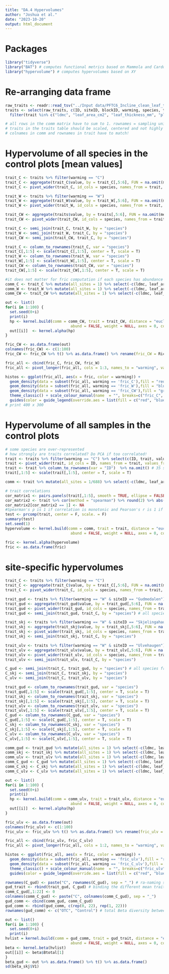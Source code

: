 ```yaml
---
title: "DA.4 Hypervolumes"
author: "Joshua et al."
date: "2023-10-20"
output: html_document
---
```

# Packages
```r
library("tidyverse")
library("BAT") # computes functional metrics based on Mammola and Cardoso (2020)
library("hypervolume") # computes hypervolumes based on XY
```

# Re-arranging data frame
```r
raw_traits <- readr::read_tsv("../Input data/PFTC6_Incline_clean_leaf_traits_2022.txt", guess_max = Inf)
traits <- select(raw_traits, c(ID, siteID, blockID, warming, species, trait, value)) %>% na.omit() %>%
  filter(trait %in% c("ldmc", "leaf_area_cm2", "leaf_thickness_mm", "plant_height_cm", "sla_cm2_g"))# one sample removed: DLL3549

# all rows in the comm matrix have to sum to 1. rownames = sampling units, colnames = species
# traits in the traits table should be scaled, centered and not highly correlated. rownames = species, colnames = traits.
# colnames in comm and rownames in trait have to match!
```

# Hypervolume of all species in the control plots [mean values]
```r
trait_C <- traits %>% filter(warming == "C")
trait_C <- aggregate(trait_C$value, by = trait_C[,5:6], FUN = na.omit(mean))
trait_C <- pivot_wider(trait_C, id_cols = species, names_from = trait, values_from = x)

trait_W <- traits %>% filter(warming == "W")
trait_W <- aggregate(trait_W$value, by = trait_W[,5:6], FUN = na.omit(mean))
trait_W <- pivot_wider(trait_W, id_cols = species, names_from = trait, values_from = x)

trait_CW <- aggregate(traits$value, by = traits[,5:6], FUN = na.omit(mean))
trait_CW <- pivot_wider(trait_CW, id_cols = species, names_from = trait, values_from = x)

trait_C <- semi_join(trait_C, trait_W, by = "species")
trait_W <- semi_join(trait_W, trait_C, by = "species")
trait_CW <- semi_join(trait_CW, trait_C, by = "species")

trait_C <- column_to_rownames(trait_C, var = "species")
trait_C[,1:5] <- scale(trait_C[,1:5], center = T, scale = T)
trait_W <- column_to_rownames(trait_W, var = "species")
trait_W[,1:5] <- scale(trait_W[,1:5], center = T, scale = T)
trait_CW <- column_to_rownames(trait_CW, var = "species")
trait_CW[,1:5] <- scale(trait_CW[,1:5], center = T, scale = T)

#it does not matter for fric computation if each species has abundance of 1 or 1/35 or 1/38 etc.
comm_C <- trait_C %>% mutate(all_sites = 1) %>% select(-c(ldmc, leaf_area_cm2, leaf_thickness_mm, plant_height_cm, sla_cm2_g)) %>% t()
comm_W <- trait_W %>% mutate(all_sites = 1) %>% select(-c(ldmc, leaf_area_cm2, leaf_thickness_mm, plant_height_cm, sla_cm2_g)) %>% t()
comm_CW <- trait_CW %>% mutate(all_sites = 1) %>% select(-c(ldmc, leaf_area_cm2, leaf_thickness_mm, plant_height_cm, sla_cm2_g)) %>% t()

out <- list()
for(i in 1:100) {
  set.seed(0+i)
  print(i)
  hp <- kernel.build(comm = comm_CW, trait = trait_CW, distance = "euclidean", method.hv = "gaussian",
                             abund = FALSE, weight = NULL, axes = 0, convert = 0)
  out[[i]]  <- kernel.alpha(hp)
}

fric_CW <- as.data.frame(out)
colnames(fric_CW) <- c(1:100)
fric_CW <- fric_CW %>% t() %>% as.data.frame() %>% rename(fric_CW = Richness)

fric_all <- cbind(fric_C, fric_CW, fric_W)
fric_all <- pivot_longer(fric_all, cols = 1:3, names_to = "warming", values_to = "fric")

histos <- ggplot(fric_all, aes(x = fric, color = warming)) + 
  geom_density(data = subset(fric_all, warming == 'fric_C'),fill = "red", alpha = 0.2) +
  geom_density(data = subset(fric_all, warming == 'fric_W'),fill = "blue", alpha = 0.2) +
  geom_density(data = subset(fric_all, warming == 'fric_CW'),fill = "green", alpha = 0.2) +
  theme_classic() + scale_colour_manual(name  = "", breaks=c("fric_C", "fric_W", "fric_CW"), labels = c("C", "OTC", "Both"), values=c("red", "blue", "green")) +
  guides(color = guide_legend(override.aes = list(fill = c("red", "blue", "green")))) + theme(legend.position = c(0.9, 0.9))
# print 400 x 300
```

# Hypervolume of all samples in the control plots
```r
# some species are over-represented
# how strongly are traits correlated? Do PCA if too correlated!
trait <- traits %>% filter(warming == "C") %>% select(c(ID, trait, value))
trait <- pivot_wider(trait, id_cols = ID, names_from = trait, values_from = value)
trait <- trait %>% column_to_rownames(var = "ID")  %>% na.omit() # 35 samples with incomplete trait data removed
trait[,1:5] <- scale(trait[,1:5], center = T, scale = T)

comm <- trait %>% mutate(all_sites = 1/688) %>% select(-c(ldmc, leaf_area_cm2, leaf_thickness_mm, plant_height_cm, sla_cm2_g)) %>% t()

# trait correlations
cor_matrix1 <- pairs.panels(trait[,1:5], smooth = TRUE, ellipse = FALSE, method = "spearman", hist.col = 5, stars = TRUE)
cor_matrix2 <- trait %>% cor(method = "spearman") %>% round(2) %>% abs() # same as pairs.panel
cor_matrix2[cor_matrix2 == 1] <- NA
#Spearman's ρ is 1 if correlation is monotonic and Pearson's r is 1 if correlation is monotonic and linear. If ρ > r,  correlation is monotonic but not linear.
test <- prcomp(trait, center = F, scale. = F)
summary(test)
set.seed(1)
hypervolume <- kernel.build(comm = comm, trait = trait, distance = "euclidean", method.hv = "gaussian",
                             abund = FALSE, weight = NULL, axes = 0, convert = 0)

fric <- kernel.alpha(hypervolume)
fric <- as.data.frame(fric)

```

# site-specific hypervolumes
```r
trait_C <- traits %>% filter(warming == "C")
trait_C <- aggregate(trait_C$value, by = trait_C[,5:6], FUN = na.omit(mean))
trait_C <- pivot_wider(trait_C, id_cols = species, names_from = trait, values_from = x)

trait_gud <- traits %>% filter(warming == "W" & siteID == "Gudmedalen") # species in OTCs of Gudmedalen
trait_gud <- aggregate(trait_gud$value, by = trait_gud[,5:6], FUN = na.omit(mean))
trait_gud <- pivot_wider(trait_gud, id_cols = species, names_from = trait, values_from = x)
trait_gud <- semi_join(trait_gud, trait_C, by = "species") # all species in Gudmedalen OTCs for which we have control plot samples 

trait_skj <- traits %>% filter(warming == "W" & siteID == "Skjelingahaugen") # species in OTCs of Skjelingahaugen
trait_skj <- aggregate(trait_skj$value, by = trait_skj[,5:6], FUN = na.omit(mean))
trait_skj <- pivot_wider(trait_skj, id_cols = species, names_from = trait, values_from = x)
trait_skj <- semi_join(trait_skj, trait_C, by = "species")

trait_ulv <- traits %>% filter(warming == "W" & siteID == "Ulvehaugen") # species in OTCs of Ulvehaugen
trait_ulv <- aggregate(trait_ulv$value, by = trait_ulv[,5:6], FUN = na.omit(mean))
trait_ulv <- pivot_wider(trait_ulv, id_cols = species, names_from = trait, values_from = x)
trait_ulv <- semi_join(trait_ulv, trait_C, by = "species")

C_gud <- semi_join(trait_C, trait_gud, by = "species") # all species from control plots that are also in Gudmedalen OTCs
C_skj <- semi_join(trait_C, trait_skj, by = "species")
C_ulv <- semi_join(trait_C, trait_ulv, by = "species")

trait_gud <- column_to_rownames(trait_gud, var = "species")
trait_gud[,1:5] <- scale(trait_gud[,1:5], center = T, scale = T)
trait_skj <- column_to_rownames(trait_skj, var = "species")
trait_skj[,1:5] <- scale(trait_skj[,1:5], center = T, scale = T)
trait_ulv <- column_to_rownames(trait_ulv, var = "species")
trait_ulv[,1:5] <- scale(trait_ulv[,1:5], center = T, scale = T)
C_gud <- column_to_rownames(C_gud, var = "species")
C_gud[,1:5] <- scale(C_gud[,1:5], center = T, scale = T)
C_skj <- column_to_rownames(C_skj, var = "species")
C_skj[,1:5] <- scale(C_skj[,1:5], center = T, scale = T)
C_ulv <- column_to_rownames(C_ulv, var = "species")
C_ulv[,1:5] <- scale(C_ulv[,1:5], center = T, scale = T)

comm_gud <- trait_gud %>% mutate(all_sites = 1) %>% select(-c(ldmc, leaf_area_cm2, leaf_thickness_mm, plant_height_cm, sla_cm2_g)) %>% t()
comm_skj <- trait_skj %>% mutate(all_sites = 1) %>% select(-c(ldmc, leaf_area_cm2, leaf_thickness_mm, plant_height_cm, sla_cm2_g)) %>% t()
comm_ulv <- trait_ulv %>% mutate(all_sites = 1) %>% select(-c(ldmc, leaf_area_cm2, leaf_thickness_mm, plant_height_cm, sla_cm2_g)) %>% t()
comm_C_gud <- C_gud %>% mutate(all_sites = 1) %>% select(-c(ldmc, leaf_area_cm2, leaf_thickness_mm, plant_height_cm, sla_cm2_g)) %>% t()
comm_C_skj <- C_skj %>% mutate(all_sites = 1) %>% select(-c(ldmc, leaf_area_cm2, leaf_thickness_mm, plant_height_cm, sla_cm2_g)) %>% t()
comm_C_ulv <- C_ulv %>% mutate(all_sites = 1) %>% select(-c(ldmc, leaf_area_cm2, leaf_thickness_mm, plant_height_cm, sla_cm2_g)) %>% t()

out <- list()
for(i in 1:100) {
  set.seed(0+i)
  print(i)
  hp <- kernel.build(comm = comm_ulv, trait = trait_ulv, distance = "euclidean", method.hv = "gaussian",
                             abund = FALSE, weight = NULL, axes = 0, convert = 0)
  out[[i]]  <- kernel.alpha(hp)
}

fric_ulv <- as.data.frame(out)
colnames(fric_ulv) <- c(1:100)
fric_ulv <- fric_ulv %>% t() %>% as.data.frame() %>% rename(fric_ulv = Richness)

fric_all <- cbind(fric_ulv, fric_C_ulv)
fric_all <- pivot_longer(fric_all, cols = 1:2, names_to = "warming", values_to = "fric")

histos <- ggplot(fric_all, aes(x = fric, color = warming)) + 
  geom_density(data = subset(fric_all, warming == 'fric_ulv'),fill = "red", alpha = 0.2) +
  geom_density(data = subset(fric_all, warming == 'fric_C_ulv'),fill = "blue", alpha = 0.2) +
  theme_classic() + scale_colour_manual(name  = "", breaks=c("fric_ulv", "fric_C_ulv"), labels = c("OTC", "Control"), values=c("red", "blue")) +
  guides(color = guide_legend(override.aes = list(fill = c("red", "blue")))) + theme(legend.position = c(0.2, 0.9))

```

```r
rownames(C_gud) <- paste("C", rownames(C_gud), sep = "_") # ra-naming species to indicate they are from control plots
gud_trait <- rbind(trait_gud, C_gud) # binding the different mean traits together
comm_C_gud[,1:22] <- 0
colnames(comm_C_gud) <- paste("C", colnames(comm_C_gud), sep = "_")
gud_comm <- cbind(comm_gud, comm_C_gud)
gud_comm <- rbind(gud_comm, c(rep(0, 22), rep(1, 22)))
rownames(gud_comm) <- c("OTC", "Control") # total Beta diversity between gud OTC and control is 0.238

out <- list()
for(i in 1:100) {
  set.seed(0+i)
  print(i)
hvlist = kernel.build(comm = gud_comm, trait = gud_trait, distance = "euclidean", method.hv = "gaussian",
                             abund = FALSE, weight = NULL, axes = 0, convert = 0)
beta <- kernel.beta(hvlist)
out[[i]] <- beta$Btotal[1]
}
beta_gud <- out %>% as.data.frame() %>% t() %>% as.data.frame()
sd(beta_skj$V1)
```

